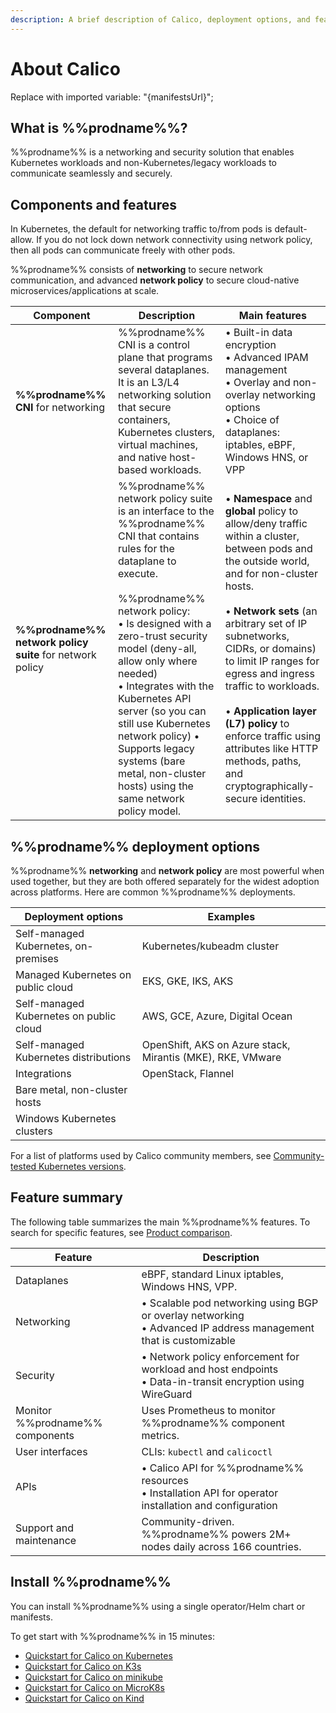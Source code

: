 ```yaml
---
description: A brief description of Calico, deployment options, and features.
---
```



# About Calico 

Replace with imported variable: "{manifestsUrl}";

## What is %%prodname%%?

%%prodname%% is a networking and security solution that enables Kubernetes workloads and non-Kubernetes/legacy workloads to communicate seamlessly and securely. 

## Components and features

In Kubernetes, the default for networking traffic to/from pods is default-allow. If you do not lock down network connectivity using network policy, then all pods can communicate freely with other pods. 

%%prodname%% consists of **networking** to secure network communication, and advanced **network policy** to secure cloud-native microservices/applications at scale.

| Component                                                | **Description**                                              | Main features                                                |
| -------------------------------------------------------- | ------------------------------------------------------------ | ------------------------------------------------------------ |
| **%%prodname%% CNI** for networking                       | %%prodname%% CNI is a control plane that programs several dataplanes. It is an L3/L4 networking solution that secure containers, Kubernetes clusters, virtual machines, and native host-based workloads. | &bull; Built-in data encryption<br />&bull; Advanced IPAM management<br />&bull; Overlay and non-overlay networking options<br />&bull; Choice of dataplanes: iptables, eBPF, Windows HNS, or VPP |
| **%%prodname%% network policy suite** for network policy | %%prodname%% network policy suite is an interface to the %%prodname%% CNI that contains rules for the dataplane to execute.  <br /><br />%%prodname%% network policy:<br />&bull; Is designed with a zero-trust security model (deny-all, allow only where needed) <br />&bull; Integrates with the Kubernetes API server (so you can still use Kubernetes network policy) &bull;  Supports legacy systems (bare metal, non-cluster hosts) using the same network policy model. | &bull; **Namespace** and **global** policy to allow/deny traffic within a cluster, between pods and the outside world, and for non-cluster hosts.<br /><br />&bull; **Network sets** (an arbitrary set of IP subnetworks, CIDRs, or domains) to limit IP ranges for egress and ingress traffic to workloads.<br /><br />&bull; **Application layer (L7) policy** to enforce traffic using attributes like HTTP methods, paths, and cryptographically-secure identities. |

## %%prodname%% deployment options

%%prodname%% **networking** and **network policy** are most powerful when used together, but they are both offered separately for the widest adoption across platforms. Here are common %%prodname%% deployments. 

| Deployment options                      | Examples                                                   |
| --------------------------------------- | ---------------------------------------------------------- |
| Self-managed Kubernetes, on-premises    | Kubernetes/kubeadm cluster                                 |
| Managed Kubernetes on public cloud      | EKS, GKE, IKS, AKS                                         |
| Self-managed Kubernetes on public cloud | AWS, GCE, Azure, Digital Ocean                             |
| Self-managed Kubernetes distributions   | OpenShift, AKS on Azure stack, Mirantis (MKE), RKE, VMware |
| Integrations                            | OpenStack, Flannel                                         |
| Bare metal, non-cluster hosts           |                                                            |
| Windows Kubernetes clusters             |                                                            |

For a list of platforms used by Calico community members, see [Community-tested Kubernetes versions](../getting-started/kubernetes/community-tested).

## Feature summary

The following table summarizes the main %%prodname%% features. To search for specific features, see [Product comparison](product-comparison).

| Feature                      | Description                                                  |
| ---------------------------- | ------------------------------------------------------------ |
| Dataplanes                   | eBPF, standard Linux iptables, Windows HNS, VPP.         |
| Networking                   | &bull; Scalable pod networking using BGP or overlay networking<br />&bull; Advanced IP address management that is customizable |
| Security                     | &bull; Network policy enforcement for workload and host endpoints<br />&bull; Data-in-transit encryption using WireGuard |
| Monitor %%prodname%% components | Uses Prometheus to monitor %%prodname%% component metrics.     |
| User interfaces              | CLIs: `kubectl` and `calicoctl`                              |
| APIs                         | &bull; Calico API for %%prodname%% resources <br />&bull; Installation API for operator installation and configuration |
| Support and maintenance      | Community-driven. %%prodname%% powers 2M+ nodes daily across 166 countries. |

## Install %%prodname%%

You can install %%prodname%% using a single operator/Helm chart or manifests.

To get start with %%prodname%% in 15 minutes:

- [Quickstart for Calico on Kubernetes](../getting-started/kubernetes/quickstart.mdx)
- [Quickstart for Calico on K3s](../getting-started/kubernetes/k3s/quickstart.mdx)
- [Quickstart for Calico on minikube](../getting-started/kubernetes/minikube.mdx)
- [Quickstart for Calico on MicroK8s](../getting-started/kubernetes/microk8s.mdx)
- [Quickstart for Calico on Kind](../getting-started/kubernetes/kind.mdx)
